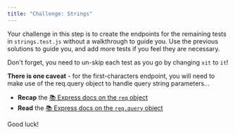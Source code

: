 ```yaml
---
title: "Challenge: Strings"
---
```


Your challenge in this step is to create the endpoints for the remaining tests in `strings.test.js` without a walkthrough to guide you. Use the previous solutions to guide you, and add more tests if you feel they are necessary. 

Don't forget, you need to un-skip each test as you go by changing `xit` to `it`!

**There is one caveat** - for the first-characters endpoint, you will need to make use of the req.query object to handle query string parameters...

- **Recap** the [:books: Express docs on the `req` object](https://expressjs.com/en/4x/api.html#res)
- **Read** the [:books: Express docs on the `req.query` object](https://expressjs.com/en/api.html#req.query)

Good luck!